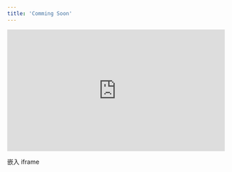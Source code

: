 ```yaml
---
title: 'Comming Soon'
---
```


<div style="position: relative; width: 100%; padding-top: 56.25%; overflow: hidden;">
  <iframe 
    style="
      position: absolute;
      top: 0;
      left: 0;
      width: 100%;
      height: 100%;
      border: none;
    " 
    src="https://ainvest.com" 
    allowfullscreen
  ></iframe>
</div>


嵌入 iframe
